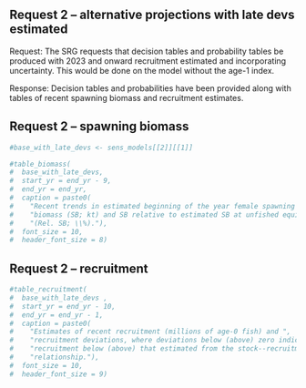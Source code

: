 ## Request 2 -- alternative projections with late devs estimated

Request: The SRG requests that decision tables and probability tables be produced with 2023 and onward recruitment estimated and incorporating uncertainty. This would be done on the model without the age-1 index.

Response: Decision tables and probabilities have been provided along with tables of recent spawning biomass and recruitment estimates.

## Request 2 -- spawning biomass

```r
#base_with_late_devs <- sens_models[[2]][[1]]

#table_biomass(
#  base_with_late_devs,
#  start_yr = end_yr - 9,
#  end_yr = end_yr,
#  caption = paste0(
#    "Recent trends in estimated beginning of the year female spawning ",
#    "biomass (SB; kt) and SB relative to estimated SB at unfished equilibrium ",
#    "(Rel. SB; \\%)."),
#  font_size = 10,
#  header_font_size = 8)
```

## Request 2 -- recruitment

```r
#table_recruitment(
#  base_with_late_devs ,
#  start_yr = end_yr - 10,
#  end_yr = end_yr - 1,
#  caption = paste0(
#    "Estimates of recent recruitment (millions of age-0 fish) and ",
#    "recruitment deviations, where deviations below (above) zero indicate ",
#    "recruitment below (above) that estimated from the stock--recruitment ",
#    "relationship."),
#  font_size = 10,
#  header_font_size = 9)
```